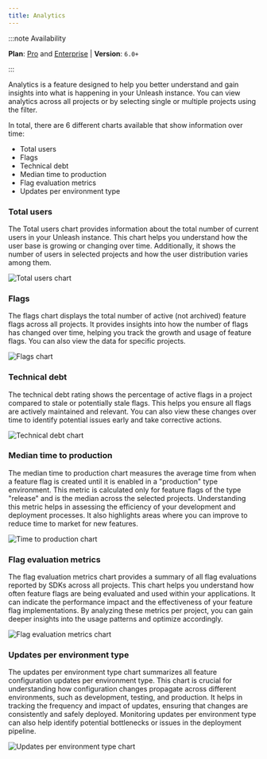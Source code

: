 ```yaml
---
title: Analytics
---
```


:::note Availability

**Plan**: [Pro](/availability#plans) and [Enterprise](https://www.getunleash.io/pricing) | **Version**: `6.0+`

:::


Analytics is a feature designed to help you better understand and gain insights into what is happening in your Unleash instance. You can view analytics across all projects or by selecting single or multiple projects using the filter.

In total, there are 6 different charts available that show information over time:

- Total users
- Flags
- Technical debt
- Median time to production
- Flag evaluation metrics
- Updates per environment type


### Total users

The Total users chart provides information about the total number of current users in your Unleash instance. This chart helps you understand how the user base is growing or changing over time. Additionally, it shows the number of users in selected projects and how the user distribution varies among them.

![Total users chart](/img/insights-total-users.png)

### Flags

The flags chart displays the total number of active (not archived) feature flags across all projects. It provides insights into how the number of flags has changed over time, helping you track the growth and usage of feature flags. You can also view the data for specific projects.

![Flags chart](/img/insights-total-flags.png)

### Technical debt

The technical debt rating shows the percentage of active flags in a project compared to stale or potentially stale flags. This helps you ensure all flags are actively maintained and relevant. You can also view these changes over time to identify potential issues early and take corrective actions.

![Technical debt chart](/img/insights-technical-debt.png)

### Median time to production

The median time to production chart measures the average time from when a feature flag is created until it is enabled in a "production" type environment. This metric is calculated only for feature flags of the type "release" and is the median across the selected projects. Understanding this metric helps in assessing the efficiency of your development and deployment processes. It also highlights areas where you can improve to reduce time to market for new features.

![Time to production chart](/img/insights-production.png)

### Flag evaluation metrics

The flag evaluation metrics chart provides a summary of all flag evaluations reported by SDKs across all projects. This chart helps you understand how often feature flags are being evaluated and used within your applications. It can indicate the performance impact and the effectiveness of your feature flag implementations. By analyzing these metrics per project, you can gain deeper insights into the usage patterns and optimize accordingly.

![Flag evaluation metrics chart](/img/insights-evaluation.png)

### Updates per environment type

The updates per environment type chart summarizes all feature configuration updates per environment type. This chart is crucial for understanding how configuration changes propagate across different environments, such as development, testing, and production. It helps in tracking the frequency and impact of updates, ensuring that changes are consistently and safely deployed. Monitoring updates per environment type can also help identify potential bottlenecks or issues in the deployment pipeline.

![Updates per environment type chart](/img/insights-updates.png)
